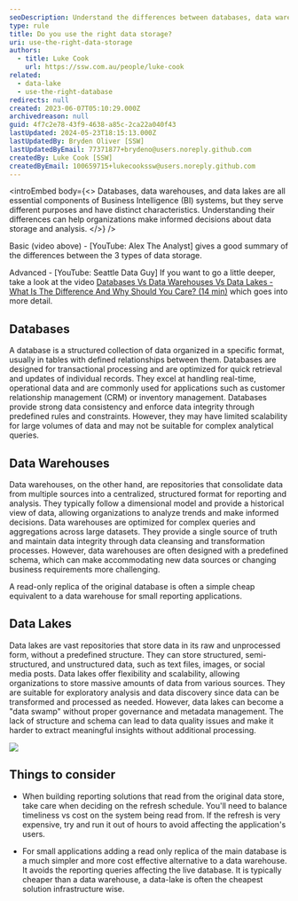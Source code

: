 ```yaml
---
seoDescription: Understand the differences between databases, data warehouses, and data lakes to make informed decisions about data storage and analysis.
type: rule
title: Do you use the right data storage?
uri: use-the-right-data-storage
authors:
  - title: Luke Cook
    url: https://ssw.com.au/people/luke-cook
related:
  - data-lake
  - use-the-right-database
redirects: null
created: 2023-06-07T05:10:29.000Z
archivedreason: null
guid: 4f7c2e78-43f9-4638-a85c-2ca22a040f43
lastUpdated: 2024-05-23T18:15:13.000Z
lastUpdatedBy: Bryden Oliver [SSW]
lastUpdatedByEmail: 77371877+brydeno@users.noreply.github.com
createdBy: Luke Cook [SSW]
createdByEmail: 100659715+lukecookssw@users.noreply.github.com
---
```


<introEmbed
  body={<>
Databases, data warehouses, and data lakes are all essential components of Business Intelligence (BI) systems, but they serve different purposes and have distinct characteristics. Understanding their differences can help organizations make informed decisions about data storage and analysis.
  </>}
/>
<youtubeEmbed url="https://www.youtube.com/embed/-bSkREem8dM" description="Video: Database vs Data Warehouse vs Data Lake | What is the Difference? (5 min)" />

Basic (video above) - \[YouTube: Alex The Analyst] gives a good summary of the differences between the 3 types of data storage.

Advanced - \[YouTube: Seattle Data Guy] If you want to go a little deeper, take a look at the video [Databases Vs Data Warehouses Vs Data Lakes - What Is The Difference And Why Should You Care? (14 min)](https://www.youtube.com/watch?v=FxpRL0m9BcA) which goes into more detail.

## Databases

A database is a structured collection of data organized in a specific format, usually in tables with defined relationships between them. Databases are designed for transactional processing and are optimized for quick retrieval and updates of individual records. They excel at handling real-time, operational data and are commonly used for applications such as customer relationship management (CRM) or inventory management. Databases provide strong data consistency and enforce data integrity through predefined rules and constraints. However, they may have limited scalability for large volumes of data and may not be suitable for complex analytical queries.

## Data Warehouses

Data warehouses, on the other hand, are repositories that consolidate data from multiple sources into a centralized, structured format for reporting and analysis. They typically follow a dimensional model and provide a historical view of data, allowing organizations to analyze trends and make informed decisions. Data warehouses are optimized for complex queries and aggregations across large datasets. They provide a single source of truth and maintain data integrity through data cleansing and transformation processes. However, data warehouses are often designed with a predefined schema, which can make accommodating new data sources or changing business requirements more challenging.

A read-only replica of the original database is often a simple cheap equivalent to a data warehouse for small reporting applications.

## Data Lakes

Data lakes are vast repositories that store data in its raw and unprocessed form, without a predefined structure. They can store structured, semi-structured, and unstructured data, such as text files, images, or social media posts. Data lakes offer flexibility and scalability, allowing organizations to store massive amounts of data from various sources. They are suitable for exploratory analysis and data discovery since data can be transformed and processed as needed. However, data lakes can become a "data swamp" without proper governance and metadata management. The lack of structure and schema can lead to data quality issues and make it harder to extract meaningful insights without additional processing.

![](/uploads/rules/use-the-right-data-storage/data-lake-infographic.jpg)

## Things to consider

- When building reporting solutions that read from the original data store, take care when deciding on the refresh schedule. You'll need to balance timeliness vs cost on the system being read from. If the refresh is very expensive, try and run it out of hours to avoid affecting the application's users.

- For small applications adding a read only replica of the main database is a much simpler and more cost effective alternative to a data warehouse. It avoids the reporting queries affecting the live database. It is typically cheaper than a data warehouse, a data-lake is often the cheapest solution infrastructure wise.
